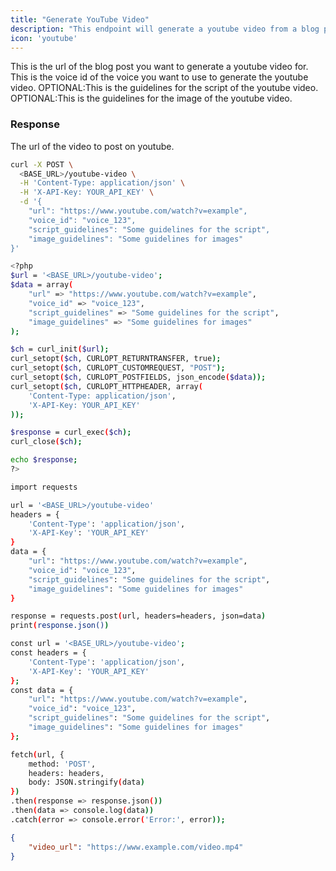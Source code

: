 ```yaml
---
title: "Generate YouTube Video"
description: "This endpoint will generate a youtube video from a blog post."
icon: 'youtube'
---
```


<ParamField body="url" type="string">
  This is the url of the blog post you want to generate a youtube video for.
</ParamField>

<ParamField body="voice_id" type="string">
  This is the voice id of the voice you want to use to generate the youtube video.
</ParamField>

<ParamField body="script_guidelines" type="string">
  OPTIONAL:This is the guidelines for the script of the youtube video.
</ParamField>

<ParamField body="image_guidelines" type="string">
  OPTIONAL:This is the guidelines for the image of the youtube video.
</ParamField>

### Response

<ResponseField name="video_url" type="string">
  The url of the video to post on youtube.
</ResponseField>

<RequestExample>

```bash cURL
curl -X POST \
  <BASE_URL>/youtube-video \
  -H 'Content-Type: application/json' \
  -H 'X-API-Key: YOUR_API_KEY' \
  -d '{
    "url": "https://www.youtube.com/watch?v=example",
    "voice_id": "voice_123",
    "script_guidelines": "Some guidelines for the script",
    "image_guidelines": "Some guidelines for images"
}'

```

```bash PHP
<?php
$url = '<BASE_URL>/youtube-video';
$data = array(
    "url" => "https://www.youtube.com/watch?v=example",
    "voice_id" => "voice_123",
    "script_guidelines" => "Some guidelines for the script",
    "image_guidelines" => "Some guidelines for images"
);

$ch = curl_init($url);
curl_setopt($ch, CURLOPT_RETURNTRANSFER, true);
curl_setopt($ch, CURLOPT_CUSTOMREQUEST, "POST");
curl_setopt($ch, CURLOPT_POSTFIELDS, json_encode($data));
curl_setopt($ch, CURLOPT_HTTPHEADER, array(
    'Content-Type: application/json',
    'X-API-Key: YOUR_API_KEY'
));

$response = curl_exec($ch);
curl_close($ch);

echo $response;
?>


```

```bash Python
import requests

url = '<BASE_URL>/youtube-video'
headers = {
    'Content-Type': 'application/json',
    'X-API-Key': 'YOUR_API_KEY'
}
data = {
    "url": "https://www.youtube.com/watch?v=example",
    "voice_id": "voice_123",
    "script_guidelines": "Some guidelines for the script",
    "image_guidelines": "Some guidelines for images"
}

response = requests.post(url, headers=headers, json=data)
print(response.json())


```

```bash JavaScript
const url = '<BASE_URL>/youtube-video';
const headers = {
    'Content-Type': 'application/json',
    'X-API-Key': 'YOUR_API_KEY'
};
const data = {
    "url": "https://www.youtube.com/watch?v=example",
    "voice_id": "voice_123",
    "script_guidelines": "Some guidelines for the script",
    "image_guidelines": "Some guidelines for images"
};

fetch(url, {
    method: 'POST',
    headers: headers,
    body: JSON.stringify(data)
})
.then(response => response.json())
.then(data => console.log(data))
.catch(error => console.error('Error:', error));


```

</RequestExample>

<ResponseExample>

```json Response
{
	"video_url": "https://www.example.com/video.mp4"
}
```

</ResponseExample>


&nbsp;
#
&nbsp;
#
&nbsp;